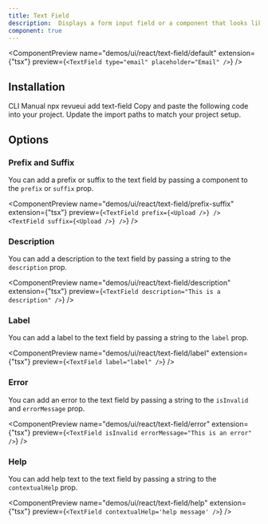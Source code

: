 ```yaml
---
title: Text Field
description:  Displays a form input field or a component that looks like an input field.
component: true
---
```


<ComponentPreview
  name="demos/ui/react/text-field/default"
  extension={"tsx"}
  preview={`<TextField type="email" placeholder="Email" />`}
/>

## Installation

<Tabs defaultValue="cli">
<TabsList>
<TabsTrigger value="cli">
CLI
</TabsTrigger>
<TabsTrigger value="manual">  
Manual
</TabsTrigger>
</TabsList>

<TabsContent value="cli">
<Bash>
<BashCommand>npx</BashCommand> revueui add text-field
</Bash>
</TabsContent>

<TabsContent value="manual">
<Steps>
  <Step>Copy and paste the following code into your project.</Step>
  <ComponentSource  name={["ui/react/text-field"]} extension={["tsx"]} />
  <Step>Update the import paths to match your project setup.</Step>

</Steps>
</TabsContent>
</Tabs>

## Options

### Prefix and Suffix

You can add a prefix or suffix to the text field by passing a component to the `prefix` or `suffix` prop.

<ComponentPreview
  name="demos/ui/react/text-field/prefix-suffix"
  extension={"tsx"}
  preview={`<TextField prefix={<Upload />} />
<TextField suffix={<Upload />} />`}
/>

### Description

You can add a description to the text field by passing a string to the `description` prop.

<ComponentPreview
  name="demos/ui/react/text-field/description"
  extension={"tsx"}
  preview={`<TextField description="This is a description" />`}
/>

### Label

You can add a label to the text field by passing a string to the `label` prop.

<ComponentPreview
  name="demos/ui/react/text-field/label"
  extension={"tsx"}
  preview={`<TextField label="label" />`}
/>

### Error

You can add an error to the text field by passing a string to the `isInvalid` and `errorMessage` prop.

<ComponentPreview
  name="demos/ui/react/text-field/error"
  extension={"tsx"}
  preview={`<TextField isInvalid errorMessage="This is an error" />`}
/>

### Help

You can add help text to the text field by passing a string to the `contextualHelp` prop.

<ComponentPreview
  name="demos/ui/react/text-field/help"
  extension={"tsx"}
  preview={`<TextField contextualHelp='help message' />`}
/>